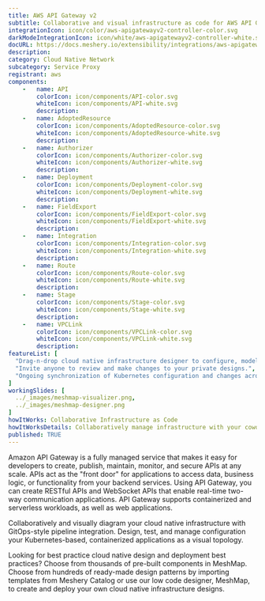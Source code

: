```yaml
---
title: AWS API Gateway v2
subtitle: Collaborative and visual infrastructure as code for AWS API Gateway v2
integrationIcon: icon/color/aws-apigatewayv2-controller-color.svg
darkModeIntegrationIcon: icon/white/aws-apigatewayv2-controller-white.svg
docURL: https://docs.meshery.io/extensibility/integrations/aws-apigatewayv2-controller
description: 
category: Cloud Native Network
subcategory: Service Proxy
registrant: aws
components: 
	-	name: API
		colorIcon: icon/components/API-color.svg
		whiteIcon: icon/components/API-white.svg
		description: 
	-	name: AdoptedResource
		colorIcon: icon/components/AdoptedResource-color.svg
		whiteIcon: icon/components/AdoptedResource-white.svg
		description: 
	-	name: Authorizer
		colorIcon: icon/components/Authorizer-color.svg
		whiteIcon: icon/components/Authorizer-white.svg
		description: 
	-	name: Deployment
		colorIcon: icon/components/Deployment-color.svg
		whiteIcon: icon/components/Deployment-white.svg
		description: 
	-	name: FieldExport
		colorIcon: icon/components/FieldExport-color.svg
		whiteIcon: icon/components/FieldExport-white.svg
		description: 
	-	name: Integration
		colorIcon: icon/components/Integration-color.svg
		whiteIcon: icon/components/Integration-white.svg
		description: 
	-	name: Route
		colorIcon: icon/components/Route-color.svg
		whiteIcon: icon/components/Route-white.svg
		description: 
	-	name: Stage
		colorIcon: icon/components/Stage-color.svg
		whiteIcon: icon/components/Stage-white.svg
		description: 
	-	name: VPCLink
		colorIcon: icon/components/VPCLink-color.svg
		whiteIcon: icon/components/VPCLink-white.svg
		description: 
featureList: [
  "Drag-n-drop cloud native infrastructure designer to configure, model, and deploy your workloads.",
  "Invite anyone to review and make changes to your private designs.",
  "Ongoing synchronization of Kubernetes configuration and changes across any number of clusters."
]
workingSlides: [
  ../_images/meshmap-visualizer.png,
  ../_images/meshmap-designer.png
]
howItWorks: Collaborative Infrastructure as Code
howItWorksDetails: Collaboratively manage infrastructure with your coworkers synchronously sharing the same designs.
published: TRUE
---
```

<p>
Amazon API Gateway is a fully managed service that makes it easy for developers to create, publish, maintain, monitor, and secure APIs at any scale. APIs act as the "front door" for applications to access data, business logic, or functionality from your backend services. Using API Gateway, you can create RESTful APIs and WebSocket APIs that enable real-time two-way communication applications. API Gateway supports containerized and serverless workloads, as well as web applications.

</p>
<p>
    Collaboratively and visually diagram your cloud native infrastructure with GitOps-style pipeline integration. Design, test, and manage configuration your Kubernetes-based, containerized applications as a visual topology.
</p>
<p>
    Looking for best practice cloud native design and deployment best practices? Choose from thousands of pre-built components in MeshMap. Choose from hundreds of ready-made design patterns by importing templates from Meshery Catalog or use our low code designer, MeshMap, to create and deploy your own cloud native infrastructure designs.
</p>
